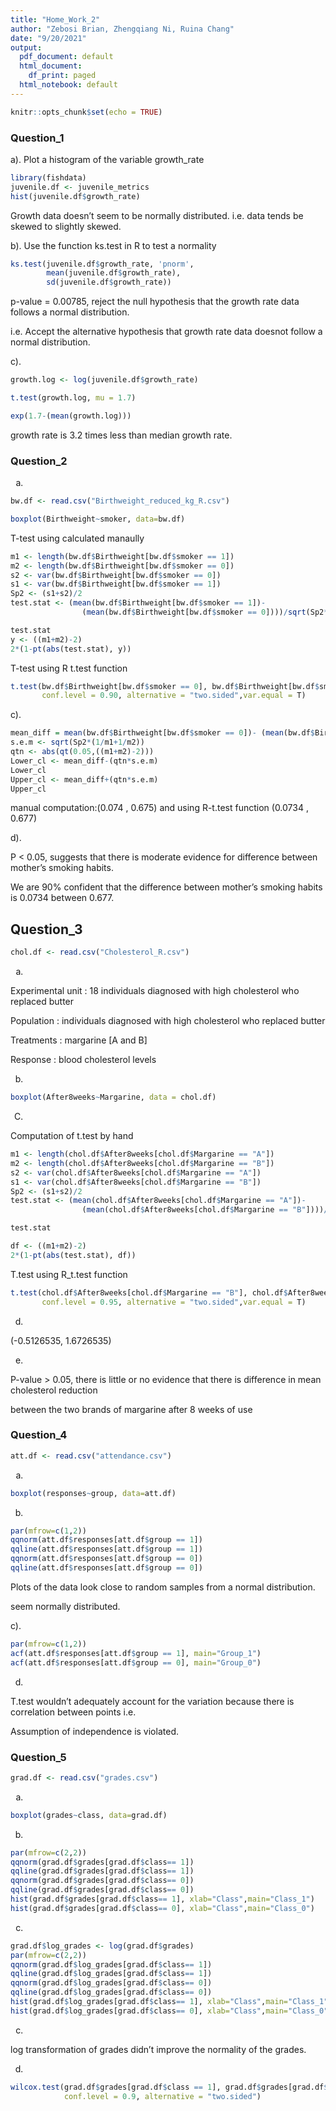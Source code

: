 ```yaml
---
title: "Home_Work_2"
author: "Zebosi Brian, Zhengqiang Ni, Ruina Chang"
date: "9/20/2021"
output:
  pdf_document: default
  html_document:
    df_print: paged
  html_notebook: default
---
```


```r
knitr::opts_chunk$set(echo = TRUE)
```


### Question_1

a). Plot a histogram of the variable growth_rate

```r
library(fishdata)
juvenile.df <- juvenile_metrics
hist(juvenile.df$growth_rate)
```



Growth data doesn't seem to be normally distributed. i.e. data tends be skewed to slightly skewed. 


b). Use the function ks.test in R to test a normality

```r
ks.test(juvenile.df$growth_rate, 'pnorm', 
        mean(juvenile.df$growth_rate), 
        sd(juvenile.df$growth_rate))
```

p-value = 0.00785, reject the null hypothesis that the growth rate data follows a normal distribution. 

i.e. Accept the alternative hypothesis that growth rate data doesnot follow a normal distribution. 


c). 

```r
growth.log <- log(juvenile.df$growth_rate)

t.test(growth.log, mu = 1.7)
```


```r
exp(1.7-(mean(growth.log)))
```
growth rate is 3.2 times less than median growth rate. 



###  Question_2

a)

```r
bw.df <- read.csv("Birthweight_reduced_kg_R.csv")
```




```r
boxplot(Birthweight~smoker, data=bw.df)
```


T-test using calculated manaully

```r
m1 <- length(bw.df$Birthweight[bw.df$smoker == 1])
m2 <- length(bw.df$Birthweight[bw.df$smoker == 0])
s2 <- var(bw.df$Birthweight[bw.df$smoker == 0])
s1 <- var(bw.df$Birthweight[bw.df$smoker == 1])
Sp2 <- (s1+s2)/2
test.stat <- (mean(bw.df$Birthweight[bw.df$smoker == 1])-
                (mean(bw.df$Birthweight[bw.df$smoker == 0])))/sqrt(Sp2*(1/m1+1/m2))

test.stat
y <- ((m1+m2)-2)
2*(1-pt(abs(test.stat), y))
```

T-test using R t.test function

```r
t.test(bw.df$Birthweight[bw.df$smoker == 0], bw.df$Birthweight[bw.df$smoker == 1], 
       conf.level = 0.90, alternative = "two.sided",var.equal = T)
```

c).

```r
mean_diff = mean(bw.df$Birthweight[bw.df$smoker == 0])- (mean(bw.df$Birthweight[bw.df$smoker == 1]))
s.e.m <- sqrt(Sp2*(1/m1+1/m2))
qtn <- abs(qt(0.05,((m1+m2)-2)))
Lower_cl <- mean_diff-(qtn*s.e.m)
Lower_cl
Upper_cl <- mean_diff+(qtn*s.e.m)
Upper_cl

```
manual computation:(0.074 , 0.675) and using R-t.test function (0.0734 , 0.677)


d).


P < 0.05, suggests that there is moderate evidence for difference between mother's smoking habits. 


We are 90% confident that the difference between mother's smoking habits is 0.0734 between 0.677.



## Question_3

```r
chol.df <- read.csv("Cholesterol_R.csv")

```

a)

Experimental unit : 18 individuals diagnosed with high cholesterol who replaced butter

Population : individuals diagnosed with high cholesterol who replaced butter

Treatments : margarine [A and B]

Response : blood cholesterol levels

b) 

```r
boxplot(After8weeks~Margarine, data = chol.df)
```

C)

Computation of t.test by hand

```r
m1 <- length(chol.df$After8weeks[chol.df$Margarine == "A"])
m2 <- length(chol.df$After8weeks[chol.df$Margarine == "B"])
s2 <- var(chol.df$After8weeks[chol.df$Margarine == "A"])
s1 <- var(chol.df$After8weeks[chol.df$Margarine == "B"])
Sp2 <- (s1+s2)/2
test.stat <- (mean(chol.df$After8weeks[chol.df$Margarine == "A"])-
                (mean(chol.df$After8weeks[chol.df$Margarine == "B"])))/sqrt(Sp2*(1/m1+1/m2))

test.stat
```

```r
df <- ((m1+m2)-2)
2*(1-pt(abs(test.stat), df))
```


T.test using R_t.test function

```r
t.test(chol.df$After8weeks[chol.df$Margarine == "B"], chol.df$After8weeks[chol.df$Margarine == "A"], 
       conf.level = 0.95, alternative = "two.sided",var.equal = T)
```

d)


(-0.5126535,  1.6726535)

e)


P-value > 0.05, there is little or no evidence that there is difference in mean cholesterol reduction 

between the two brands of margarine after 8 weeks of use




### Question_4

```r
att.df <- read.csv("attendance.csv")
```

a)

```r
boxplot(responses~group, data=att.df)
```

b)

```r
par(mfrow=c(1,2))
qqnorm(att.df$responses[att.df$group == 1])
qqline(att.df$responses[att.df$group == 1])
qqnorm(att.df$responses[att.df$group == 0])
qqline(att.df$responses[att.df$group == 0])
```


Plots of the data look close to random samples from a normal distribution.

seem normally distributed. 




c).

```r
par(mfrow=c(1,2))
acf(att.df$responses[att.df$group == 1], main="Group_1")
acf(att.df$responses[att.df$group == 0], main="Group_0")
```




d)


T.test wouldn't adequately account for the variation because there is correlation between points i.e. 

Assumption of independence is violated. 




### Question_5

```r
grad.df <- read.csv("grades.csv")
```


a)


```r
boxplot(grades~class, data=grad.df)
```


b)


```r
par(mfrow=c(2,2))
qqnorm(grad.df$grades[grad.df$class== 1])
qqline(grad.df$grades[grad.df$class== 1])
qqnorm(grad.df$grades[grad.df$class== 0])
qqline(grad.df$grades[grad.df$class== 0])
hist(grad.df$grades[grad.df$class== 1], xlab="Class",main="Class_1")
hist(grad.df$grades[grad.df$class== 0], xlab="Class",main="Class_0")
```



c)


```r
grad.df$log_grades <- log(grad.df$grades)
par(mfrow=c(2,2))
qqnorm(grad.df$log_grades[grad.df$class== 1])
qqline(grad.df$log_grades[grad.df$class== 1])
qqnorm(grad.df$log_grades[grad.df$class== 0])
qqline(grad.df$log_grades[grad.df$class== 0])
hist(grad.df$log_grades[grad.df$class== 1], xlab="Class",main="Class_1")
hist(grad.df$log_grades[grad.df$class== 0], xlab="Class",main="Class_0")
```





c)

log transformation of grades didn't improve the normality of the grades. 


d)

```r
wilcox.test(grad.df$grades[grad.df$class == 1], grad.df$grades[grad.df$class == 0],
            conf.level = 0.9, alternative = "two.sided")
```


